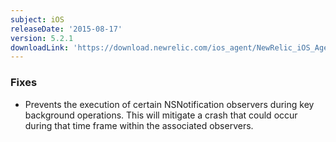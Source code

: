 ```yaml
---
subject: iOS
releaseDate: '2015-08-17'
version: 5.2.1
downloadLink: 'https://download.newrelic.com/ios_agent/NewRelic_iOS_Agent_5.2.1.zip'
---
```


### Fixes

* Prevents the execution of certain NSNotification observers during key background operations. This will mitigate a crash that could occur during that time frame within the associated observers.
